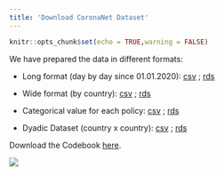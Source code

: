 ```yaml
---
title: 'Download CoronaNet Dataset'
---
```


```r
knitr::opts_chunk$set(echo = TRUE,warning = FALSE)
```

We have prepared the data in different formats: 

* Long format (day by day since 01.01.2020): [csv]() ; [rds]()

* Wide format (by country): [csv]() ; [rds]()

* Categorical value for each policy: [csv]() ; [rds]()

* Dyadic Dataset (country x country): [csv]() ; [rds]()


Download the Codebook [here](data/codebook/CoronaNet_Codebook.pdf).



![](header.png)